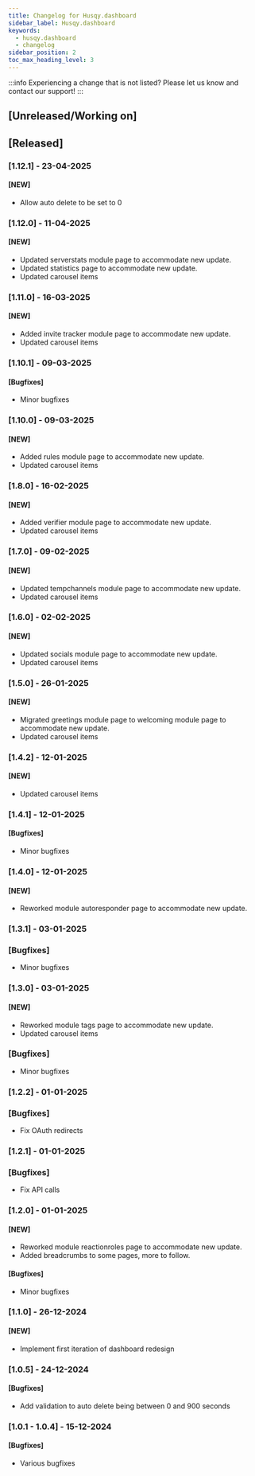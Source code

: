 ```yaml
---
title: Changelog for Husqy.dashboard
sidebar_label: Husqy.dashboard
keywords:
  - husqy.dashboard
  - changelog
sidebar_position: 2
toc_max_heading_level: 3
---
```


:::info
Experiencing a change that is not listed? Please let us know and contact our support!
:::

## [Unreleased/Working on]

## [Released]

### [1.12.1] - 23-04-2025

#### [NEW]

- Allow auto delete to be set to 0

### [1.12.0] - 11-04-2025

#### [NEW]

- Updated serverstats module page to accommodate new update.
- Updated statistics page to accommodate new update.
- Updated carousel items

### [1.11.0] - 16-03-2025

#### [NEW]

- Added invite tracker module page to accommodate new update.
- Updated carousel items

### [1.10.1] - 09-03-2025

#### [Bugfixes]

- Minor bugfixes

### [1.10.0] - 09-03-2025

#### [NEW]

- Added rules module page to accommodate new update.
- Updated carousel items

### [1.8.0] - 16-02-2025

#### [NEW]

- Added verifier module page to accommodate new update.
- Updated carousel items

### [1.7.0] - 09-02-2025

#### [NEW]

- Updated tempchannels module page to accommodate new update.
- Updated carousel items

### [1.6.0] - 02-02-2025

#### [NEW]

- Updated socials module page to accommodate new update.
- Updated carousel items

### [1.5.0] - 26-01-2025

#### [NEW]

- Migrated greetings module page to welcoming module page to accommodate new update.
- Updated carousel items

### [1.4.2] - 12-01-2025

#### [NEW]

- Updated carousel items

### [1.4.1] - 12-01-2025

#### [Bugfixes]

- Minor bugfixes

### [1.4.0] - 12-01-2025

#### [NEW]

- Reworked module autoresponder page to accommodate new update.

### [1.3.1] - 03-01-2025

### [Bugfixes]

- Minor bugfixes

### [1.3.0] - 03-01-2025

#### [NEW]

- Reworked module tags page to accommodate new update.
- Updated carousel items

### [Bugfixes]

- Minor bugfixes

### [1.2.2] - 01-01-2025

### [Bugfixes]

- Fix OAuth redirects

### [1.2.1] - 01-01-2025

### [Bugfixes]

- Fix API calls

### [1.2.0] - 01-01-2025

#### [NEW]

- Reworked module reactionroles page to accommodate new update.
- Added breadcrumbs to some pages, more to follow.

#### [Bugfixes]

- Minor bugfixes

### [1.1.0] - 26-12-2024

#### [NEW]

- Implement first iteration of dashboard redesign

### [1.0.5] - 24-12-2024

#### [Bugfixes]

- Add validation to auto delete being between 0 and 900 seconds

### [1.0.1 - 1.0.4] - 15-12-2024

#### [Bugfixes]

- Various bugfixes
